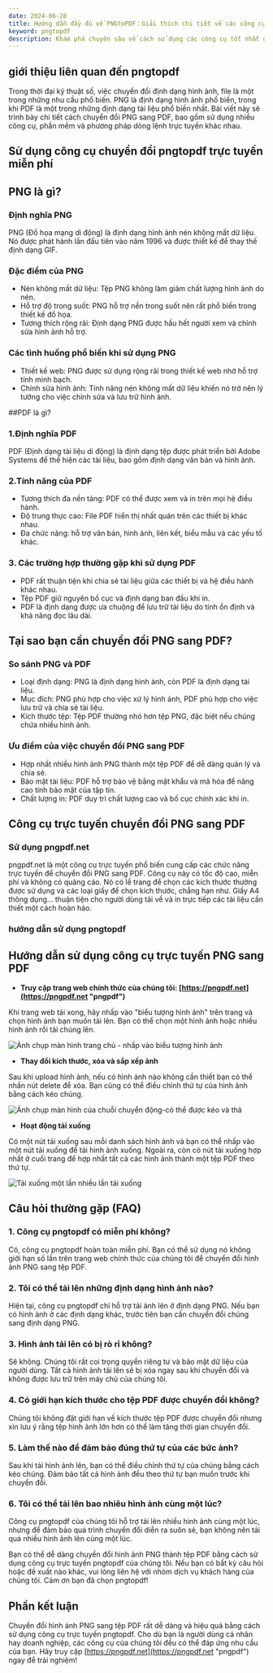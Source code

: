 ```yaml
---
date: 2024-06-28
title: Hướng dẫn đầy đủ về PNGtoPDF：Giải thích chi tiết về các công cụ tốt nhất và mẹo thực tế
keyword: pngtopdf
description: Khám phá chuyên sâu về cách sử dụng các công cụ tốt nhất để nhanh chóng chuyển đổi hình ảnh PNG sang tệp PDF. Chúng tôi cung cấp hướng dẫn chi tiết và câu trả lời cho các câu hỏi phổ biến để giúp bạn dễ dàng chuyển đổi hiệu quả.
---
```


## giới thiệu liên quan đến pngtopdf

Trong thời đại kỹ thuật số, việc chuyển đổi định dạng hình ảnh, file là một trong những nhu cầu phổ biến. PNG là định dạng hình ảnh phổ biến, trong khi PDF là một trong những định dạng tài liệu phổ biến nhất. Bài viết này sẽ trình bày chi tiết cách chuyển đổi PNG sang PDF, bao gồm sử dụng nhiều công cụ, phần mềm và phương pháp dòng lệnh trực tuyến khác nhau.

## Sử dụng công cụ chuyển đổi pngtopdf trực tuyến miễn phí
<PngToPdf />

## PNG là gì?

### Định nghĩa PNG
PNG (Đồ họa mạng di động) là định dạng hình ảnh nén không mất dữ liệu. Nó được phát hành lần đầu tiên vào năm 1996 và được thiết kế để thay thế định dạng GIF.
### Đặc điểm của PNG

- Nén không mất dữ liệu: Tệp PNG không làm giảm chất lượng hình ảnh do nén.
- Hỗ trợ độ trong suốt: PNG hỗ trợ nền trong suốt nên rất phổ biến trong thiết kế đồ họa.
- Tương thích rộng rãi: Định dạng PNG được hầu hết người xem và chỉnh sửa hình ảnh hỗ trợ.

### Các tình huống phổ biến khi sử dụng PNG

- Thiết kế web: PNG được sử dụng rộng rãi trong thiết kế web nhờ hỗ trợ tính minh bạch.
- Chỉnh sửa hình ảnh: Tính năng nén không mất dữ liệu khiến nó trở nên lý tưởng cho việc chỉnh sửa và lưu trữ hình ảnh.

##PDF là gì?
### 1.Định nghĩa PDF
PDF (Định dạng tài liệu di động) là định dạng tệp được phát triển bởi Adobe Systems để thể hiện các tài liệu, bao gồm định dạng văn bản và hình ảnh.
### 2.Tính năng của PDF
- Tương thích đa nền tảng: PDF có thể được xem và in trên mọi hệ điều hành.
- Độ trung thực cao: File PDF hiển thị nhất quán trên các thiết bị khác nhau.
- Đa chức năng: hỗ trợ văn bản, hình ảnh, liên kết, biểu mẫu và các yếu tố khác.

### 3. Các trường hợp thường gặp khi sử dụng PDF
- PDF rất thuận tiện khi chia sẻ tài liệu giữa các thiết bị và hệ điều hành khác nhau.
- Tệp PDF giữ nguyên bố cục và định dạng ban đầu khi in.
- PDF là định dạng được ưa chuộng để lưu trữ tài liệu do tính ổn định và khả năng đọc lâu dài.


## Tại sao bạn cần chuyển đổi PNG sang PDF?
### So sánh PNG và PDF
- Loại định dạng: PNG là định dạng hình ảnh, còn PDF là định dạng tài liệu.
- Mục đích: PNG phù hợp cho việc xử lý hình ảnh, PDF phù hợp cho việc lưu trữ và chia sẻ tài liệu.
- Kích thước tệp: Tệp PDF thường nhỏ hơn tệp PNG, đặc biệt nếu chúng chứa nhiều hình ảnh.

### Ưu điểm của việc chuyển đổi PNG sang PDF
- Hợp nhất nhiều hình ảnh PNG thành một tệp PDF để dễ dàng quản lý và chia sẻ.
- Bảo mật tài liệu: PDF hỗ trợ bảo vệ bằng mật khẩu và mã hóa để nâng cao tính bảo mật của tập tin.
- Chất lượng in: PDF duy trì chất lượng cao và bố cục chính xác khi in.

## Công cụ trực tuyến chuyển đổi PNG sang PDF

### Sử dụng pngpdf.net
pngpdf.net là một công cụ trực tuyến phổ biến cung cấp các chức năng trực tuyến để chuyển đổi PNG sang PDF. Công cụ này có tốc độ cao, miễn phí và không có quảng cáo. Nó có lề trang để chọn các kích thước thường được sử dụng và các loại giấy để chọn kích thước, chẳng hạn như. Giấy A4 thông dụng… thuận tiện cho người dùng tải về và in trực tiếp các tài liệu cần thiết một cách hoàn hảo.

### hướng dẫn sử dụng pngtopdf
## Hướng dẫn sử dụng công cụ trực tuyến PNG sang PDF

- **Truy cập trang web chính thức của chúng tôi: [https://pngpdf.net](https://pngpdf.net "pngpdf")**

 Khi trang web tải xong, hãy nhấp vào "biểu tượng hình ảnh" trên trang và chọn hình ảnh bạn muốn tải lên. Bạn có thể chọn một hình ảnh hoặc nhiều hình ảnh rồi tải chúng lên.

 ![Ảnh chụp màn hình trang chủ - nhấp vào biểu tượng hình ảnh](https://cdn-images.pngpdf.net/step1.png "Ảnh chụp màn hình trang chủ - nhấp vào biểu tượng hình ảnh")

- **Thay đổi kích thước, xóa và sắp xếp ảnh**

 Sau khi upload hình ảnh, nếu có hình ảnh nào không cần thiết bạn có thể nhấn nút delete để xóa. Bạn cũng có thể điều chỉnh thứ tự của hình ảnh bằng cách kéo chúng.

 ![Ảnh chụp màn hình của chuỗi chuyển động-có thể được kéo và thả](https://cdn-images.pngpdf.net/step2.png "Ảnh chụp màn hình của chuỗi chuyển động-có thể được kéo và thả")

- **Hoạt động tải xuống**

 Có một nút tải xuống sau mỗi danh sách hình ảnh và bạn có thể nhấp vào một nút tải xuống để tải hình ảnh xuống. Ngoài ra, còn có nút tải xuống hợp nhất ở cuối trang để hợp nhất tất cả các hình ảnh thành một tệp PDF theo thứ tự.

 ![Tải xuống một lần nhiều lần tải xuống](https://cdn-images.pngpdf.net/step3.png "Tải xuống một lần nhiều lần tải xuống")




## Câu hỏi thường gặp (FAQ)

### 1. Công cụ pngtopdf có miễn phí không?
Có, công cụ pngtopdf hoàn toàn miễn phí. Bạn có thể sử dụng nó không giới hạn số lần trên trang web chính thức của chúng tôi để chuyển đổi hình ảnh PNG sang tệp PDF.

### 2. Tôi có thể tải lên những định dạng hình ảnh nào?
Hiện tại, công cụ pngtopdf chỉ hỗ trợ tải ảnh lên ở định dạng PNG. Nếu bạn có hình ảnh ở các định dạng khác, trước tiên bạn cần chuyển đổi chúng sang định dạng PNG.

### 3. Hình ảnh tải lên có bị rò rỉ không?
Sẽ không. Chúng tôi rất coi trọng quyền riêng tư và bảo mật dữ liệu của người dùng. Tất cả hình ảnh tải lên sẽ bị xóa ngay sau khi chuyển đổi và không được lưu trữ trên máy chủ của chúng tôi.

### 4. Có giới hạn kích thước cho tệp PDF được chuyển đổi không?
Chúng tôi không đặt giới hạn về kích thước tệp PDF được chuyển đổi nhưng xin lưu ý rằng tệp hình ảnh lớn hơn có thể làm tăng thời gian chuyển đổi.

### 5. Làm thế nào để đảm bảo đúng thứ tự của các bức ảnh?
Sau khi tải hình ảnh lên, bạn có thể điều chỉnh thứ tự của chúng bằng cách kéo chúng. Đảm bảo tất cả hình ảnh đều theo thứ tự bạn muốn trước khi chuyển đổi.

### 6. Tôi có thể tải lên bao nhiêu hình ảnh cùng một lúc?
Công cụ pngtopdf của chúng tôi hỗ trợ tải lên nhiều hình ảnh cùng một lúc, nhưng để đảm bảo quá trình chuyển đổi diễn ra suôn sẻ, bạn không nên tải quá nhiều hình ảnh lên cùng một lúc.

Bạn có thể dễ dàng chuyển đổi hình ảnh PNG thành tệp PDF bằng cách sử dụng công cụ trực tuyến pngtopdf của chúng tôi. Nếu bạn có bất kỳ câu hỏi hoặc đề xuất nào khác, vui lòng liên hệ với nhóm dịch vụ khách hàng của chúng tôi. Cảm ơn bạn đã chọn pngtopdf!

## Phần kết luận

Chuyển đổi hình ảnh PNG sang tệp PDF rất dễ dàng và hiệu quả bằng cách sử dụng công cụ trực tuyến pngtopdf. Cho dù bạn là người dùng cá nhân hay doanh nghiệp, các công cụ của chúng tôi đều có thể đáp ứng nhu cầu của bạn. Hãy truy cập [https://pngpdf.net](https://pngpdf.net "pngpdf") ngay để trải nghiệm!